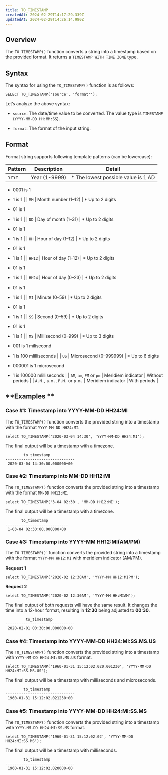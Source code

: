 ```yaml
---
title: TO_TIMESTAMP
createdAt: 2024-02-29T14:17:29.339Z
updatedAt: 2024-02-29T14:26:14.980Z
---
```


## **Overview**

The `TO_TIMESTAMP()` function converts a string into a timestamp based on the provided format. It returns a `TIMESTAMP WITH TIME ZONE` type.

## **Syntax**

The syntax for using the `TO_TIMESTAMP()` function is as follows:

```pgsql
SELECT TO_TIMESTAMP('source', 'format'');
```

Let’s analyze the above syntax:

*   `source`: The date/time value to be converted. The value type is `TIMESTAMP` (`YYYY-MM-DD HH:MM:SS`).

*   `format`: The format of the input string.&#x20;

## **Format**

Format string supports following template patterns (can be lowercase):

| **Pattern**                      | **Description**           | **Detail**                                                                     |
| -------------------------------- | ------------------------- | ------------------------------------------------------------------------------ |
| `YYYY`                           | Year (1-9999)&#x20;       | *   The lowest possible value is 1 AD

*   0001 is 1

*   1 is 1               |
| `MM`                             | Month number (1–12)       | *   Up to 2 digits

*   01 is 1

*   1 is 1                                    |
| `DD`                             | Day of month (1–31)       | *   Up to 2 digits

*   01 is 1

*   1 is 1                                    |
| `HH`                             | Hour of day (1–12)&#x20;  | *   Up to 2 digits

*   01 is 1

*   1 is 1                                    |
| `HH12`                           | Hour of day (1–12)&#x20;  | *   Up to 2 digits

*   01 is 1

*   1 is 1                                    |
| `HH24`                           | Hour of day (0–23)&#x20;  | *   Up to 2 digits

*   01 is 1

*   1 is 1                                    |
| `MI`                             | Minute (0–59)             | *   Up to 2 digits

*   01 is 1

*   1 is 1                                    |
| `SS`                             | Second (0–59)&#x20;       | *   Up to 2 digits

*   01 is 1

*   1 is 1                                    |
| `MS`                             | Millisecond (0–999)&#x20; | *   Up to 3 digits

*   001 is 1 milisecond

*   1 is 100 mlilliseconds        |
| `US`                             | Microsecond (0–999999)    | *   Up to 6 digits

*   000001 is 1 microsecond

*   1 is 100000 mlilliseconds |
| `AM`, `am`, `PM` or `pm`         | Meridiem indicator        | Without periods                                                                |
| `A.M.`, `a.m.`, `P.M.` or `p.m.` | Meridiem indicator&#x20;  | With periods                                                                   |

## **Examples **

### Case #1: Timestamp into YYYY-MM-DD HH24\:MI

The `TO_TIMESTAMP()` function converts the provided string into a timestamp with the format `YYYY-MM-DD HH24:MI`.

```pgsql
select TO_TIMESTAMP('2020-03-04 14:30', 'YYYY-MM-DD HH24:MI');
```

The final output will be a timestamp with a timezone.

```pgsql
        to_timestamp          
-------------------------------
 2020-03-04 14:30:00.000000+00
```

### Case #2: Timestamp into MM-DD HH12\:MI

The `TO_TIMESTAMP()` function converts the provided string into a timestamp with the format `MM-DD HH12:MI`.

```pgsql
select TO_TIMESTAMP('3-04 02:30', 'MM-DD HH12:MI');
```

The final output will be a timestamp with a timezone.

```pgsql
       to_timestamp        
----------------------------
 1-03-04 02:30:00.000000+00
```

### Case #3: Timestamp into YYYY-MM HH12\:MI(AM/PM)

The `TO_TIMESTAMP()`\` function converts the provided string into a timestamp with the format `YYYY-MM HH12:MI` with meridiem indicator (AM/PM).

**Request 1**

```pgsql
select TO_TIMESTAMP('2020-02 12:30AM', 'YYYY-MM HH12:MIPM');
```

**Request 2**

```pgsql
select TO_TIMESTAMP('2020-02 12:30AM', 'YYYY-MM HH:MIAM');
```

The final output of both requests will have the same result. It changes the time into a 12-hour format, resulting in **12:30** being adjusted to **00:30**.

```pgsql
         to_timestamp          
-------------------------------
 2020-02-01 00:30:00.000000+00
```

### Case #4: Timestamp into YYYY-MM-DD HH24\:MI\:SS.MS.US

The `TO_TIMESTAMP()` function converts the provided string into a timestamp with `YYYY-MM-DD HH24:MI:SS.MS.US` format.

```pgsql
select TO_TIMESTAMP('1960-01-31 15:12:02.020.001230', 'YYYY-MM-DD HH24:MI:SS.MS.US');
```

The final output will be a timestamp with milliseconds and microseconds.

```pgsql
        to_timestamp          
-------------------------------
 1960-01-31 15:12:02.021230+00
```

### Case #5: Timestamp into YYYY-MM-DD HH24\:MI\:SS.MS

The `TO_TIMESTAMP()` function converts the provided string into a timestamp with `YYYY-MM-DD HH24:MI:SS.MS` format.

```pgsql
select TO_TIMESTAMP('1960-01-31 15:12:02.02', 'YYYY-MM-DD HH24:MI:SS.MS');
```

The final output will be a timestamp with milliseconds.

```pgsql
        to_timestamp          
-------------------------------
 1960-01-31 15:12:02.020000+00
```

